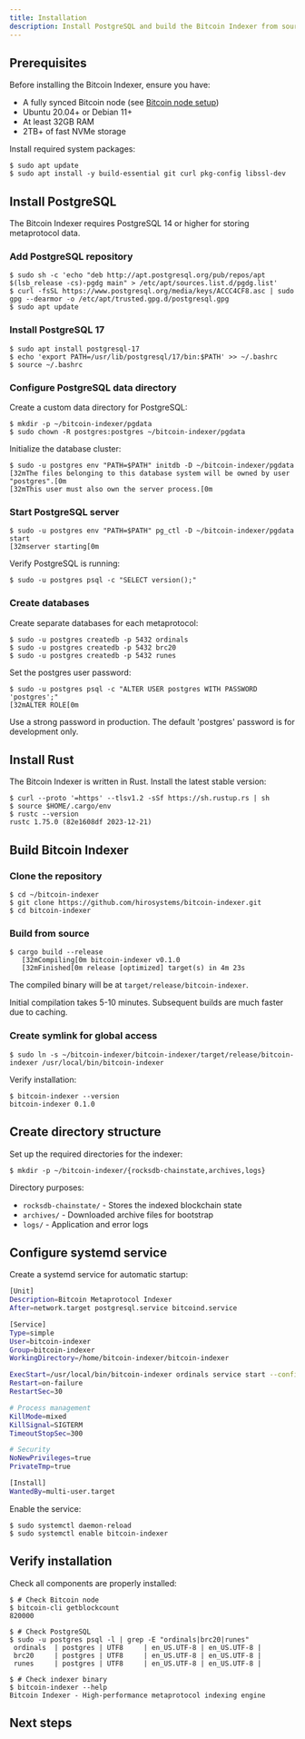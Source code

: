 ```yaml
---
title: Installation
description: Install PostgreSQL and build the Bitcoin Indexer from source on Linux systems.
---
```


## Prerequisites

Before installing the Bitcoin Indexer, ensure you have:
- A fully synced Bitcoin node (see [Bitcoin node setup](/tools/bitcoin-indexer/run-indexer/bitcoin-node-setup))
- Ubuntu 20.04+ or Debian 11+
- At least 32GB RAM
- 2TB+ of fast NVMe storage

Install required system packages:

```terminal
$ sudo apt update
$ sudo apt install -y build-essential git curl pkg-config libssl-dev
```

## Install PostgreSQL

The Bitcoin Indexer requires PostgreSQL 14 or higher for storing metaprotocol data.

### Add PostgreSQL repository

```terminal
$ sudo sh -c 'echo "deb http://apt.postgresql.org/pub/repos/apt $(lsb_release -cs)-pgdg main" > /etc/apt/sources.list.d/pgdg.list'
$ curl -fsSL https://www.postgresql.org/media/keys/ACCC4CF8.asc | sudo gpg --dearmor -o /etc/apt/trusted.gpg.d/postgresql.gpg
$ sudo apt update
```

### Install PostgreSQL 17

```terminal
$ sudo apt install postgresql-17
$ echo 'export PATH=/usr/lib/postgresql/17/bin:$PATH' >> ~/.bashrc
$ source ~/.bashrc
```

### Configure PostgreSQL data directory

Create a custom data directory for PostgreSQL:

```terminal
$ mkdir -p ~/bitcoin-indexer/pgdata
$ sudo chown -R postgres:postgres ~/bitcoin-indexer/pgdata
```

Initialize the database cluster:

```terminal
$ sudo -u postgres env "PATH=$PATH" initdb -D ~/bitcoin-indexer/pgdata
[32mThe files belonging to this database system will be owned by user "postgres".[0m
[32mThis user must also own the server process.[0m
```

### Start PostgreSQL server

```terminal
$ sudo -u postgres env "PATH=$PATH" pg_ctl -D ~/bitcoin-indexer/pgdata start
[32mserver starting[0m
```

Verify PostgreSQL is running:

```terminal
$ sudo -u postgres psql -c "SELECT version();"
```

### Create databases

Create separate databases for each metaprotocol:

```terminal
$ sudo -u postgres createdb -p 5432 ordinals
$ sudo -u postgres createdb -p 5432 brc20
$ sudo -u postgres createdb -p 5432 runes
```

Set the postgres user password:

```terminal
$ sudo -u postgres psql -c "ALTER USER postgres WITH PASSWORD 'postgres';"
[32mALTER ROLE[0m
```

<Callout type="warn" title="Security note">
Use a strong password in production. The default 'postgres' password is for development only.
</Callout>

## Install Rust

The Bitcoin Indexer is written in Rust. Install the latest stable version:

```terminal
$ curl --proto '=https' --tlsv1.2 -sSf https://sh.rustup.rs | sh
$ source $HOME/.cargo/env
$ rustc --version
rustc 1.75.0 (82e1608df 2023-12-21)
```

## Build Bitcoin Indexer

### Clone the repository

```terminal
$ cd ~/bitcoin-indexer
$ git clone https://github.com/hirosystems/bitcoin-indexer.git
$ cd bitcoin-indexer
```

### Build from source

```terminal
$ cargo build --release
   [32mCompiling[0m bitcoin-indexer v0.1.0
   [32mFinished[0m release [optimized] target(s) in 4m 23s
```

The compiled binary will be at `target/release/bitcoin-indexer`.

<Callout type="info" title="Build time">
Initial compilation takes 5-10 minutes. Subsequent builds are much faster due to caching.
</Callout>

### Create symlink for global access

```terminal
$ sudo ln -s ~/bitcoin-indexer/bitcoin-indexer/target/release/bitcoin-indexer /usr/local/bin/bitcoin-indexer
```

Verify installation:

```terminal
$ bitcoin-indexer --version
bitcoin-indexer 0.1.0
```

## Create directory structure

Set up the required directories for the indexer:

```terminal
$ mkdir -p ~/bitcoin-indexer/{rocksdb-chainstate,archives,logs}
```

Directory purposes:
- `rocksdb-chainstate/` - Stores the indexed blockchain state
- `archives/` - Downloaded archive files for bootstrap
- `logs/` - Application and error logs

## Configure systemd service

Create a systemd service for automatic startup:

```bash title="/etc/systemd/system/bitcoin-indexer.service"
[Unit]
Description=Bitcoin Metaprotocol Indexer
After=network.target postgresql.service bitcoind.service

[Service]
Type=simple
User=bitcoin-indexer
Group=bitcoin-indexer
WorkingDirectory=/home/bitcoin-indexer/bitcoin-indexer

ExecStart=/usr/local/bin/bitcoin-indexer ordinals service start --config-path=/home/bitcoin-indexer/bitcoin-indexer/bitcoin-indexer-config.toml
Restart=on-failure
RestartSec=30

# Process management
KillMode=mixed
KillSignal=SIGTERM
TimeoutStopSec=300

# Security
NoNewPrivileges=true
PrivateTmp=true

[Install]
WantedBy=multi-user.target
```

Enable the service:

```terminal
$ sudo systemctl daemon-reload
$ sudo systemctl enable bitcoin-indexer
```

## Verify installation

Check all components are properly installed:

```terminal
$ # Check Bitcoin node
$ bitcoin-cli getblockcount
820000

$ # Check PostgreSQL
$ sudo -u postgres psql -l | grep -E "ordinals|brc20|runes"
 ordinals  | postgres | UTF8     | en_US.UTF-8 | en_US.UTF-8 |
 brc20     | postgres | UTF8     | en_US.UTF-8 | en_US.UTF-8 |
 runes     | postgres | UTF8     | en_US.UTF-8 | en_US.UTF-8 |

$ # Check indexer binary
$ bitcoin-indexer --help
Bitcoin Indexer - High-performance metaprotocol indexing engine
```

## Next steps

<Cards>
  <Card
    href="/tools/bitcoin-indexer/run-indexer/configuration"
    title="Configure the indexer"
    description="Set up bitcoin-indexer-config.toml"
  />
  <Card
    href="/tools/bitcoin-indexer/run-indexer/archive-bootstrap"
    title="Bootstrap from archives"
    description="Speed up initial sync with pre-indexed data"
  />
  <Card
    href="/tools/bitcoin-indexer/run-indexer/full-sync"
    title="Start indexing"
    description="Begin processing blockchain data"
  />
</Cards>